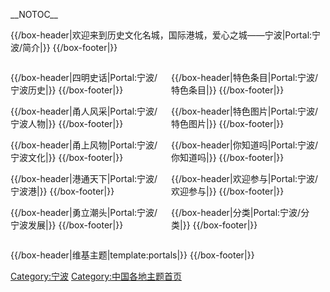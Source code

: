 __NOTOC__
<!-- 這個主題使用這個語法建立： subst:box portal skeleton| topic={{{topic}}}|  -->
<div style="text-align: center; font-size: small">
{{模板:中華人民共和國地理主題瀏覽條}}
</div>

{{/box-header|欢迎来到历史文化名城，国际港城，爱心之城——宁波|Portal:宁波/简介|}}
{{Portal:宁波/简介}}
{{/box-footer|}}

<div style="float:left; width:49%"> <!-- This margin should be right of the above -->

{{/box-header|四明史话|Portal:宁波/宁波历史|}}
{{Portal:宁波/宁波历史}}
{{/box-footer|}}

{{/box-header|甬人风采|Portal:宁波/宁波人物|}}
{{Portal:宁波/宁波人物}}
{{/box-footer|}}

{{/box-header|甬上风物|Portal:宁波/宁波文化|}}
{{Portal:宁波/宁波文化}}
{{/box-footer|}}

{{/box-header|港通天下|Portal:宁波/宁波港|}}
{{Portal:宁波/宁波港}}
{{/box-footer|}}

{{/box-header|勇立潮头|Portal:宁波/宁波发展|}}
{{Portal:宁波/宁波发展}}
{{/box-footer|}}

</div>

<div style="float:right; width:49%;"> <!-- This width add to the the margin below to equal 100%-->

{{/box-header|特色条目|Portal:宁波/特色条目|}}
{{Portal:宁波/特色条目}}
{{/box-footer|}}

{{/box-header|特色图片|Portal:宁波/特色图片|}}
{{Portal:宁波/特色图片}}
{{/box-footer|}}

{{/box-header|你知道吗|Portal:宁波/你知道吗|}}
{{Portal:宁波/你知道吗}}
{{/box-footer|}}

{{/box-header|欢迎参与|Portal:宁波/欢迎参与|}}
{{Portal:宁波/欢迎参与}}
{{/box-footer|}}

{{/box-header|分类|Portal:宁波/分类|}}
{{Portal:宁波/分类}}
{{/box-footer|}}

</div>

<div style="float:right; width:100%">
{{/box-header|维基主题|template:portals|}}
{{portals}}
{{/box-footer|}}

[[Category:宁波|Category:宁波]]
[[Category:中国各地主题首页|Category:中国各地主题首页]]